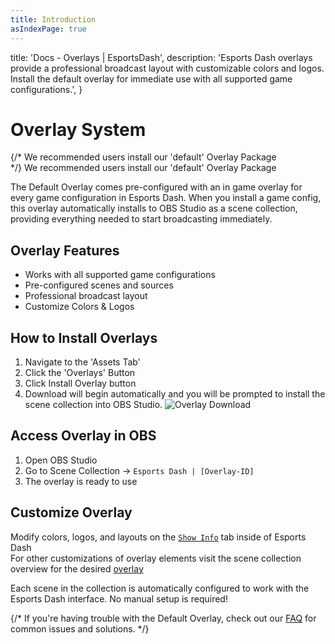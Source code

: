 ```yaml
---
title: Introduction
asIndexPage: true
---
```



  title: 'Docs - Overlays | EsportsDash',
  description: 'Esports Dash overlays provide a professional broadcast layout with customizable colors and logos. Install the default overlay for immediate use with all supported game configurations.',
}

# Overlay System

{/* We recommended users install our 'default' Overlay Package<br/> */}
<Callout type="info">
We recommended users install our 'default' Overlay Package
</Callout>

The Default Overlay comes pre-configured with an in game overlay for every game configuration in Esports Dash.
When you install a game config, this overlay automatically installs to OBS Studio as a scene collection, providing everything needed to start broadcasting immediately.

## Overlay Features
- Works with all supported game configurations
- Pre-configured scenes and sources
- Professional broadcast layout
- Customize Colors & Logos


## How to Install Overlays
  1. Navigate to the 'Assets Tab'
  2. Click the 'Overlays' Button
  3. Click Install Overlay button
  4. Download will begin automatically and you will be prompted to install the scene collection into OBS Studio.
  ![Overlay Download](/images/introduction/intro-download-overlay.png)


## Access Overlay in OBS
1. Open OBS Studio
2. Go to Scene Collection → `Esports Dash | [Overlay-ID]`
3. The overlay is ready to use

## Customize Overlay
Modify colors, logos, and layouts on the [`Show Info`](/user-interface/show-info-tab) tab inside of Esports Dash
<br/>For other customizations of overlay elements visit the scene collection overview for the desired [overlay](/overlays/default-overlay)

<Callout type="info">
  Each scene in the collection is automatically configured to work with the Esports Dash interface. No manual setup is required!
</Callout>


{/* If you're having trouble with the Default Overlay, check out our [FAQ](/faq) for common issues and solutions. */}

